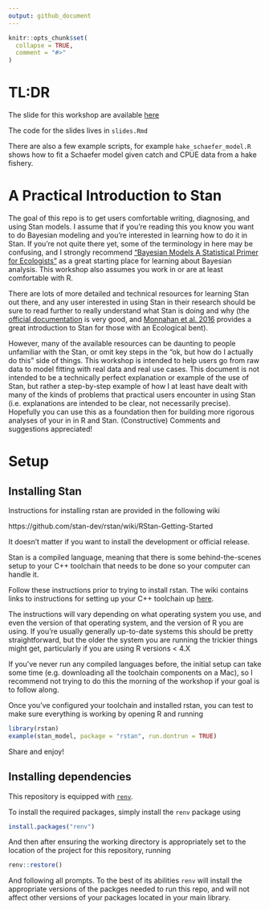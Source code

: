 ```yaml
---
output: github_document
---
```


<!-- README.md is generated from README.Rmd. Please edit that file -->

```r
knitr::opts_chunk$set(
  collapse = TRUE,
  comment = "#>"
)
```

# TL:DR

The slide for this workshop are available [here](https://danovando.github.io/learn-stan/slides#1)

The code for the slides lives in `slides.Rmd`

There are also a few example scripts, for example `hake_schaefer_model.R` shows how to fit a Schaefer model given catch and CPUE data from a hake fishery. 


# A Practical Introduction to Stan

The goal of this repo is to get users comfortable writing, diagnosing, and using Stan models. I assume that if you're reading this you know you want to do Bayesian modeling and you're interested in learning how to do it in Stan. If you're not quite there yet, some of the terminology in here may be confusing, and I strongly recommend ["Bayesian Models A Statistical Primer for Ecologists"](https://press.princeton.edu/titles/10523.html) as a great starting place for learning about Bayesian analysis. This workshop also assumes you work in or are at least comfortable with R. 

There are lots of more detailed and technical resources for learning Stan out there, and any user interested in using Stan in their research should be sure to read further to really understand what Stan is doing and why (the [official documentation](http://mc-stan.org/users/documentation/) is very good, and [Monnahan et al. 2016](http://onlinelibrary.wiley.com/doi/10.1111/2041-210X.12681/abstract) provides a great introduction to Stan for those with an Ecological bent). 

However, many of the available resources can be daunting to people unfamiliar with the Stan, or omit key steps in the "ok, but how do I actually do this" side of things. This workshop is intended to help users go from raw data to model fitting with real data and real use cases.  This document is not intended to be a technically perfect explanation or example of the use of Stan, but rather a step-by-step example of how I at least have dealt with many of the kinds of problems that practical users encounter in using Stan (i.e. explanations are intended to be clear, not necessarily precise). Hopefully you can use this as a foundation then for building more rigorous analyses of your in in R and Stan. (Constructive) Comments and suggestions appreciated!

# Setup

## Installing Stan

Instructions for installing rstan are provided in the following wiki

https://github.com/stan-dev/rstan/wiki/RStan-Getting-Started

It doesn’t matter if you want to install the development or official release.

Stan is a compiled language, meaning that there is some behind-the-scenes setup to your C++ toolchain that needs to be done so your computer can handle it.

Follow these instructions prior to trying to install rstan.
The wiki contains links to instructions for setting up your C++ toolchain up [here](https://github.com/stan-dev/rstan/wiki/RStan-Getting-Started#configuring-c-toolchain).

The instructions will vary depending on what operating system you use, and even the version of that operating system, and the version of R you are using. If you’re usually generally up-to-date systems this should be pretty straightforward, but the older the system you are running the trickier things might get, particularly if you are using R versions < 4.X

If you’ve never run any compiled languages before, the initial setup can take some time (e.g. downloading all the toolchain components on a Mac), so I recommend not trying to do this the morning of the workshop if your goal is to follow along.

Once you’ve configured your toolchain and installed rstan, you can test to make sure everything is working by opening R and running

```r
library(rstan)
example(stan_model, package = "rstan", run.dontrun = TRUE)
```



Share and enjoy!

## Installing dependencies

This repository is equipped with [`renv`](https://rstudio.github.io/renv/).

To install the required packages, simply install the `renv` package using

```r
install.packages("renv")
```

And then after ensuring the working directory is appropriately set to the location of the project for this repository, running

```r
renv::restore()
```

And following all prompts. To the best of its abilities `renv` will install the appropriate versions of the packges needed to run this repo, and will not affect other versions of your packages located in your main library.  



